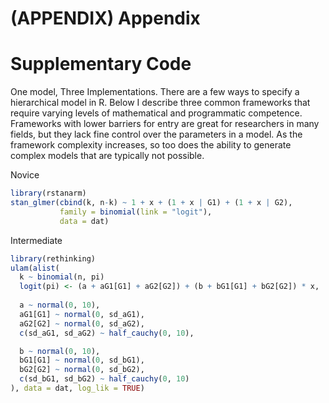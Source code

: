 # (APPENDIX) Appendix {-}

# Supplementary Code

One model, Three Implementations. There are a few ways to specify a hierarchical model in R. Below I describe three common frameworks that require varying levels of mathematical and programmatic competence. Frameworks with lower barriers for entry are great for researchers in many fields, but they lack fine control over the parameters in a model. As the framework complexity increases, so too does the ability to generate complex models that are typically not possible. 

Novice
\setstretch{1.0}
```r
library(rstanarm)
stan_glmer(cbind(k, n-k) ~ 1 + x + (1 + x | G1) + (1 + x | G2), 
           family = binomial(link = "logit"),
           data = dat)
```
\setstretch{2.0}

Intermediate

\setstretch{1.0}
```r
library(rethinking)
ulam(alist(
  k ~ binomial(n, pi)
  logit(pi) <- (a + aG1[G1] + aG2[G2]) + (b + bG1[G1] + bG2[G2]) * x,
  
  a ~ normal(0, 10),
  aG1[G1] ~ normal(0, sd_aG1),
  aG2[G2] ~ normal(0, sd_aG2),
  c(sd_aG1, sd_aG2) ~ half_cauchy(0, 10),

  b ~ normal(0, 10),
  bG1[G1] ~ normal(0, sd_bG1),
  bG2[G2] ~ normal(0, sd_bG2),
  c(sd_bG1, sd_bG2) ~ half_cauchy(0, 10)
), data = dat, log_lik = TRUE)
```
\setstretch{2.0}
